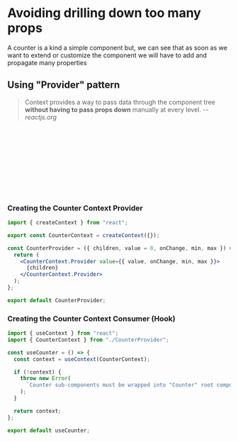 
# Avoiding drilling down too many props

A counter is a kind a simple component but, we can see that as soon as we want
to extend or customize the component we will have to add and propagate many
properties

## Using "Provider" pattern

> Context provides a way to pass data through the component tree **without
> having to pass props down** manually at every level. <cite>--
> reactjs.org</cite>

<div style={{ width: "100%", height: 700 }}>
  <Svg>
    <CounterEx3 />
  </Svg>
</div>

### Creating the Counter Context Provider

```jsx filename="CounterProvider.jsx" highlight="[3,7,8,9]"
import { createContext } from "react";

export const CounterContext = createContext({});

const CounterProvider = ({ children, value = 0, onChange, min, max }) => {
  return (
    <CounterContext.Provider value={{ value, onChange, min, max }}>
      {children}
    </CounterContext.Provider>
  );
};

export default CounterProvider;
```

### Creating the Counter Context Consumer (Hook)

```js filename="useCounter.js" highlight="[5]"
import { useContext } from "react";
import { CounterContext } from "./CounterProvider";

const useCounter = () => {
  const context = useContext(CounterContext);

  if (!context) {
    throw new Error(
      `Counter sub-components must be wrapped into "Counter" root component`
    );
  }

  return context;
};

export default useCounter;
```

